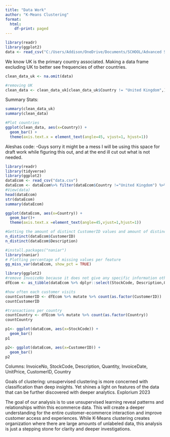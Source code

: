 ```yaml
---
title: "Data Work"
author: "K-Means Clustering"
format: 
  html:
    df-print: paged
---
```


```r
library(readr)
library(ggplot2)
data <- read_csv("C:/Users/Addison/OneDrive/Documents/SCHOOL/Advanced Statistical Modeling/data.csv")
```

We know UK is the primary country associated. Making a data frame excluding UK to better see frequencies of other countries.

```r

clean_data_uk <- na.omit(data)

#removing UK
clean_data <- clean_data_uk[clean_data_uk$Country != "United Kingdom",]
```

Summary Stats:

```r
summary(clean_data_uk)
summary(clean_data)

#Plot countries
ggplot(clean_data, aes(x=Country)) +
  geom_bar() +
  theme(axis.text.x = element_text(angle=45, vjust=1, hjust=1))
```


Aleshas code:
-Guys sorry it might be a mess I will be using this space for draft work while figuring this out, and at the end ill cut out what is not needed. 
```r
library(readr)
library(tidyverse)
library(ggplot2)
dataEcom <- read_csv("data.csv")
dataEcom <- dataEcom%>% filter(dataEcom$Country !="United Kingdom") %>% drop_na()
#View(data)
head(dataEcom)
str(dataEcom)
summary(dataEcom)

ggplot(dataEcom, aes(x=Country)) +
  geom_bar()+
  theme(axis.text.x =element_text(angle=45,vjust=1,hjust=1))

#Getting the amount of distinct CustomerID values and amount of distinct Descriptions
n_distinct(dataEcom$CustomerID)
n_distinct(dataEcom$Description)

#install.packages("naniar")
library(naniar)
# Plotting percentage of missing values per feature
gg_miss_var(dataEcom, show_pct = TRUE)

library(ggplot2)
#remove InvoiceNo because it does not give any specific information other than identifies/labels a transaction.
dfEcom <- as_tibble(dataEcom %>% dplyr::select(StockCode, Description,Quantity, InvoiceDate, UnitPrice, CustomerID, Country))

#how often each customer visits
countCustomerID <- dfEcom %>% mutate %>% count(as.factor(CustomerID))
countCustomerID

#transactions per country
countCountry <- dfEcom %>% mutate %>% count(as.factor(Country))
countCountry

p1<- ggplot(dataEcom, aes(x=StockCode)) +
  geom_bar()
p1

p2<- ggplot(dataEcom, aes(x=CustomerID)) +
  geom_bar()
p2


```

Columns: InvoiceNo, StockCode, Description, Quantity, InvoiceDate, UnitPrice, CustomerID, Country


Goals of clustering: unsupervised clustering is more concerned with classification than deep insights. Yet shines a light on features of the data that can be further discovered with deeper analytics. Explorium 2023

The goal of our analysis is to use unsupervised learning reveal patterns and relationships within this ecommerce data. This will create a deeper understanding for the entire customer-ecommerce interaction and improve customer access and experiences. While K-Means clustering creates organization where there are large amounts of unlabeled data, this analysis is just a stepping stone for clarity and deeper investigations.
